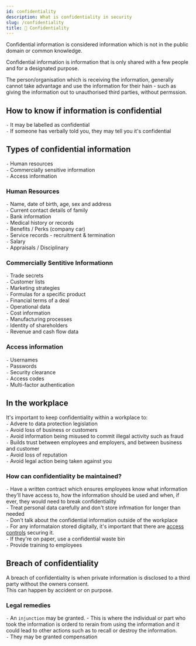 ```yaml
---
id: confidentiality
description: What is confidentiality in security
slug: /confidentiality
title: 🤫 Confidentiality
---
```


<p className="grey">Confidential information is considered information which is not in the public domain or common knowledge.</p>

Confidential information is information that is only shared with a few people and for a designated purpose.  <br />

The person/organisation which is receiving the information, generally cannot take advantage and use the information for their hain - such as giving the information out to unauthorised third parties, without permssion. 

## How to know if information is confidential

` - ` It may be labelled as confidential <br />
` - ` If someone has verbally told you, they may tell you it's confidential  <br />

## Types of confidential information
` - ` Human resources  <br />
` - ` Commercially sensitive information  <br />
` - ` Access information <br />

### Human Resources
` - ` Name, date of birth, age, sex and address <br />
` - ` Current contact details of family <br />
` - ` Bank information <br />
` - ` Medical history or records <br />
` - ` Benefits / Perks (company car) <br />
` - ` Service records - recruitment & termination <br />
` - ` Salary <br />
` - ` Appraisals / Disciplinary  <br />

### Commercially Sentitive Informationn

` - ` Trade secrets <br />
` - ` Customer lists <br />
` - ` Marketing strategies <br />
` - ` Formulas for a specific product <br />
` - ` Financial terms of a deal <br />
` - ` Operational data <br />
` - ` Cost information <br />
` - ` Manufacturing processes <br />
` - ` Identity of shareholders <br />
` - ` Revenue and cash flow data <br />

### Access information

` - ` Usernames <br />
` - ` Passwords  <br /> 
` - ` Security clearance  <br />
` - ` Access codes  <br />
` - ` Multi-factor authentication  <br />

## In the workplace

It's important to keep confidentiality within a workplace to: <br />
` - ` Advere to data protection legislation <br />
` - ` Avoid loss of business or customers <br />
` - ` Avoid information being misused to commit illegal activity such as fraud <br />
` - ` Builds trust between employees and employers, and between business and customer <br />
` - ` Avoid loss of reputation <br />
` - ` Avoid legal action being taken against you <br />

### How can confidentiality be maintained?
` - ` Have a written contract which ensures employees know what information they'll have access to, how the information should be used and when, if ever, they would need to break confidentiality <br /> 
` - ` Treat personal data carefully and don't store infrmation for longer than needed  <br /> 
` - ` Don't talk about the confidential information outside of the workplace  <br /> 
` - ` For any informataion stored digitally, it's important that there are [access controls](/data/types-and-applications-of-access-control-methods "pageRef") securing it. <br />
` - ` If they're on paper, use a confidential waste bin <br />
` - ` Provide training to employees <br />

## Breach of confidentiality
A breach of confidentiality is when private information is disclosed to a third party without the owners consent. <br />
This can happen by accident or on purpose. <br />

### Legal remedies
` - ` An `injunction` may be granted. - This is where the individual or part who took the information is orderd to rerain from using the information and it could lead to other actions such as to recall or destroy the information. <br />
` - ` They may be granted compensation <br />